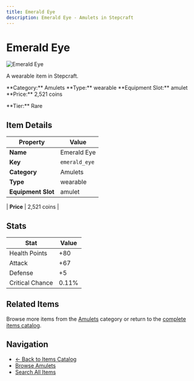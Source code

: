 ```yaml
---
title: Emerald Eye
description: Emerald Eye - Amulets in Stepcraft
---
```


# Emerald Eye

<div className="flex items-start gap-6 mb-8">
  <div className="flex-shrink-0">
    <img src="/assets/resources/trinketry/amulets/emerald_eye.png" alt="Emerald Eye" className="w-24 h-24 border rounded-lg" />
  </div>
  <div className="flex-1">
    <div className="space-y-2">
      <p className="text-lg text-muted-foreground">A wearable item in Stepcraft.</p>
      <div className="flex flex-wrap gap-4 text-sm">
        <span className="px-2 py-1 bg-blue-100 dark:bg-blue-900 rounded-md">
          **Category:** Amulets
        </span>
        <span className="px-2 py-1 bg-green-100 dark:bg-green-900 rounded-md">
          **Type:** wearable
        </span>
        <span className="px-2 py-1 bg-purple-100 dark:bg-purple-900 rounded-md">
          **Equipment Slot:** amulet
        </span>
        <span className="px-2 py-1 bg-yellow-100 dark:bg-yellow-900 rounded-md">
          **Price:** 2,521 coins
        </span>
      </div>
      <p className="text-sm font-medium">**Tier:** Rare</p>
    </div>
  </div>
</div>

## Item Details

| Property | Value |
|----------|-------|
| **Name** | Emerald Eye |
| **Key** | `emerald_eye` |
| **Category** | Amulets |
| **Type** | wearable |
| **Equipment Slot** | amulet |

| **Price** | 2,521 coins |


## Stats

| Stat | Value |
|------|-------|
| Health Points | +80 |
| Attack | +67 |
| Defense | +5 |
| Critical Chance | 0.11% |

## Related Items

Browse more items from the [Amulets](/items#amulets) category or return to the [complete items catalog](/items).

## Navigation

- [← Back to Items Catalog](/items)
- [Browse Amulets](/items#amulets)
- [Search All Items](/items)
